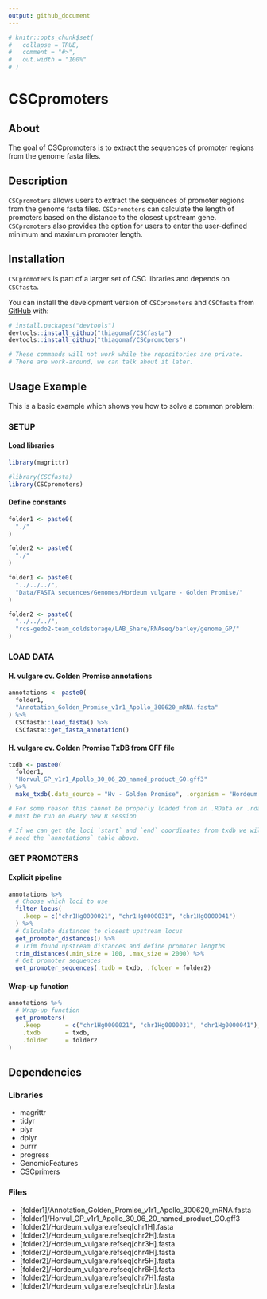 ---
output: github_document
---

<!-- README.md is generated from README.Rmd. Please edit that file -->

```{r, include = FALSE}
# knitr::opts_chunk$set(
#   collapse = TRUE,
#   comment = "#>",
#   out.width = "100%"
# )
```

# CSCpromoters

<!-- badges: start -->
<!-- badges: end -->

## About

The goal of CSCpromoters is to extract the sequences of promoter regions from the genome fasta files.


## Description

`CSCpromoters` allows users to extract the sequences of promoter regions from the genome fasta files. `CSCpromoters` can calculate the length of promoters based on the distance to the closest upstream gene. `CSCpromoters` also provides the option for users to enter the user-defined minimum and maximum promoter length.


## Installation

`CSCpromoters` is part of a larger set of CSC libraries and depends on 
`CSCfasta`.

You can install the development version of `CSCpromoters` and `CSCfasta` from 
[GitHub](https://github.com/) with:

```{r installation, eval=FALSE}
# install.packages("devtools")
devtools::install_github("thiagomaf/CSCfasta")
devtools::install_github("thiagomaf/CSCpromoters")

# These commands will not work while the repositories are private.
# There are work-around, we can talk about it later.
```


## Usage Example
This is a basic example which shows you how to solve a common problem:

### SETUP
#### Load libraries
```{r libraries}
library(magrittr)

#library(CSCfasta)
library(CSCpromoters)
```

#### Define constants
```{r constants, eval=FALSE}
folder1 <- paste0(
  "./"
)

folder2 <- paste0(
  "./"
)
```

```{r include = FALSE}
folder1 <- paste0(
  "../../../",
  "Data/FASTA sequences/Genomes/Hordeum vulgare - Golden Promise/"
)

folder2 <- paste0(
  "../../../",
  "rcs-gedo2-team_coldstorage/LAB_Share/RNAseq/barley/genome_GP/"
)
```


### LOAD DATA
#### H. vulgare cv. Golden Promise annotations
```{r annotations}
annotations <- paste0(
  folder1,
  "Annotation_Golden_Promise_v1r1_Apollo_300620_mRNA.fasta"
) %>%
  CSCfasta::load_fasta() %>%
  CSCfasta::get_fasta_annotation()
```

#### H. vulgare cv. Golden Promise TxDB from GFF file
```{r gff}
txdb <- paste0(
  folder1,
  "Horvul_GP_v1r1_Apollo_30_06_20_named_product_GO.gff3"
) %>%
  make_txdb(.data_source = "Hv - Golden Promise", .organism = "Hordeum vulgare")

# For some reason this cannot be properly loaded from an .RData or .rda file,
# must be run on every new R session

# If we can get the loci `start` and `end` coordinates from txdb we will not 
# need the `annotations` table above.
```


### GET PROMOTERS
#### Explicit pipeline
```{r explicit_pipeline}
annotations %>%
  # Choose which loci to use
  filter_locus(
    .keep = c("chr1Hg0000021", "chr1Hg0000031", "chr1Hg0000041")
  ) %>%
  # Calculate distances to closest upstream locus
  get_promoter_distances() %>%
  # Trim found upstream distances and define promoter lengths
  trim_distances(.min_size = 100, .max_size = 2000) %>%
  # Get promoter sequences
  get_promoter_sequences(.txdb = txdb, .folder = folder2)
```

#### Wrap-up function
```{r wrap_up}
annotations %>%
  # Wrap-up function
  get_promoters(
    .keep       = c("chr1Hg0000021", "chr1Hg0000031", "chr1Hg0000041"),
    .txdb       = txdb,
    .folder     = folder2
)
```


## Dependencies
### Libraries
- magrittr
- tidyr
- plyr
- dplyr
- purrr
- progress
- GenomicFeatures
- CSCprimers
	
### Files
- [folder1]/Annotation_Golden_Promise_v1r1_Apollo_300620_mRNA.fasta
- [folder1]/Horvul_GP_v1r1_Apollo_30_06_20_named_product_GO.gff3
- [folder2]/Hordeum_vulgare.refseq[chr1H].fasta
- [folder2]/Hordeum_vulgare.refseq[chr2H].fasta
- [folder2]/Hordeum_vulgare.refseq[chr3H].fasta
- [folder2]/Hordeum_vulgare.refseq[chr4H].fasta
- [folder2]/Hordeum_vulgare.refseq[chr5H].fasta
- [folder2]/Hordeum_vulgare.refseq[chr6H].fasta
- [folder2]/Hordeum_vulgare.refseq[chr7H].fasta
- [folder2]/Hordeum_vulgare.refseq[chrUn].fasta
